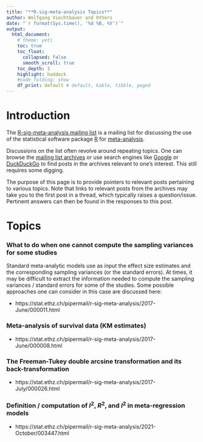 ```yaml
---
title: "**R-sig-meta-analysis Topics**"
author: Wolfgang Viechtbauer and Others
date: "`r format(Sys.time(), '%d %B, %Y')`"
output:
  html_document:
    # theme: yeti
    toc: true
    toc_float:
      collapsed: false
      smooth_scroll: true
    toc_depth: 1
    highlight: haddock
    #code_folding: show
    df_print: default # default, kable, tibble, paged
---
```


# Introduction

The [R-sig-meta-analysis mailing list](https://stat.ethz.ch/mailman/listinfo/r-sig-meta-analysis) is a mailing list for discussing the use of the statistical software package [R](https://www.r-project.org) for [meta-analysis](https://en.wikipedia.org/wiki/Meta-analysis).

Discussions on the list often revolve around repeating topics. One can browse the [mailing list archives](https://stat.ethz.ch/pipermail/r-sig-meta-analysis/) or use search engines like [Google](https://www.google.com/search?hl=EN&source=hp&q=site:https://stat.ethz.ch/pipermail/r-sig-meta-analysis
) or [DuckDuckGo](https://duckduckgo.com/?q=site:https://stat.ethz.ch/pipermail/r-sig-meta-analysis&ia=web) to find posts in the archives relevant to one's interest. This still requires some digging.

The purpose of this page is to provide pointers to relevant posts pertaining to various topics. Note that links to relevant posts from the archives may take you to the first post in a thread, which typically raises a question/issue. Pertinent answers can then be found in the responses to this post.

# Topics

### What to do when one cannot compute the sampling variances for some studies

Standard meta-analytic models use as input the effect size estimates and the corresponding sampling variances (or the standard errors). At times, it may be difficult to extract the information needed to compute the sampling variances / standard errors for some of the studies. Some possible approaches one can consider in this case are discussed here:

- https://stat.ethz.ch/pipermail/r-sig-meta-analysis/2017-June/000011.html

### Meta-analysis of survival data (KM estimates)

- https://stat.ethz.ch/pipermail/r-sig-meta-analysis/2017-June/000008.html

### The Freeman-Tukey double arcsine transformation and its back-transformation

- https://stat.ethz.ch/pipermail/r-sig-meta-analysis/2017-July/000026.html

### Definition / computation of $I^2$, $R^2$, and $I^2$ in meta-regression models

- https://stat.ethz.ch/pipermail/r-sig-meta-analysis/2021-October/003447.html
